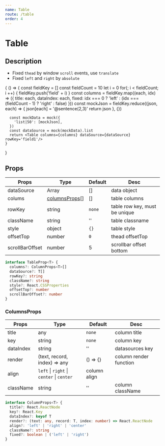 ```yaml
---
name: Table
route: /table
order: 4
---
```


# Table

## Description

- Fixed `thead` by window `scroll` events, use `translate`
- Fixed `left` and `right` by `absolute`

<Playground>
  {
    () => {
      const fieldKey = []
      const fieldCount = 10
      let i = 0
      for(; i < fieldCount; i ++) {
        fieldKey.push('field' + i)
      }
      const columns = fieldKey.map((each, idx) => ({
        title: each,
        dataIndex: each,
        fixed: idx === 0 ? 'left' : (idx === (fieldCount - 1) ? 'right' : false)
      }))
      const mockJson = fieldKey.reduce((json, each) => {
        json[each] = '@sentence(2,3)'
        return json
      }, {})

      const mockData = mock({
        'list|50': [mockJson],
      })
      const dataSource = mock(mockData).list
      return <Table columns={columns} dataSource={dataSource} rowKey='field1'/>
    }
  }

</Playground>


## Props

| Props | Type | Default  | Desc |
| ----- | ---- | ---- | ------- |
| dataSource | Array | [] | data object |
| colums | [columnsProps](#columnsprops)[] | [] | table columns |
| rowKey | string | `none` | table row key, must be unique |
| className | string | '' | table classname |
| style | object | `{}` | table style |
| offsetTop | number | `0` | thead offsetTop |
| scrollBarOffset | number | 5 | scrollbar offset bottom |

```typescript
interface TableProp<T> {
  columns?: ColumnProps<T>[]
  dataSource?: T[]
  rowKey?: string
  className?: string
  style?: React.CSSProperties
  offsetTop?: number
  scrollBarOffset?: number
}
```

### ColumnsProps

| Props | Type | Default  | Desc |
| ----- | ---- | ---- | ------- |
| title | any | `none` | column title |
| key | string | `none` | column key |
| dataIndex | string | '' | datasources key |
| render | (text, record, index) => any | () => {} | column render function |
| align | `left` &#124; `right` &#124; `center` &#124; `center` | column align |
| className | string | '' | column className |

```typescript
interface ColumnProps<T> {
  title?: React.ReactNode
  key?: React.Key
  dataIndex?: keyof T
  render?: (text: any, record: T, index: number) => React.ReactNode
  align?: 'left' | 'right' | 'center'
  className?: string
  fixed?: boolean | ('left' | 'right')
}
```
